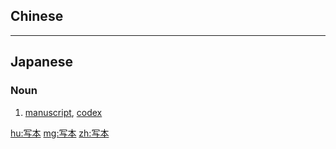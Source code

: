 {{also|寫本}}
==Chinese==
{{zh-see|寫本}}

----

==Japanese==
{{ja-kanjitab|しゃ|ほん|yomi=o}}

===Noun===
{{ja-noun|しゃほん|kyu=寫本}}

# [[manuscript]], [[codex]]

[[hu:写本]]
[[mg:写本]]
[[zh:写本]]